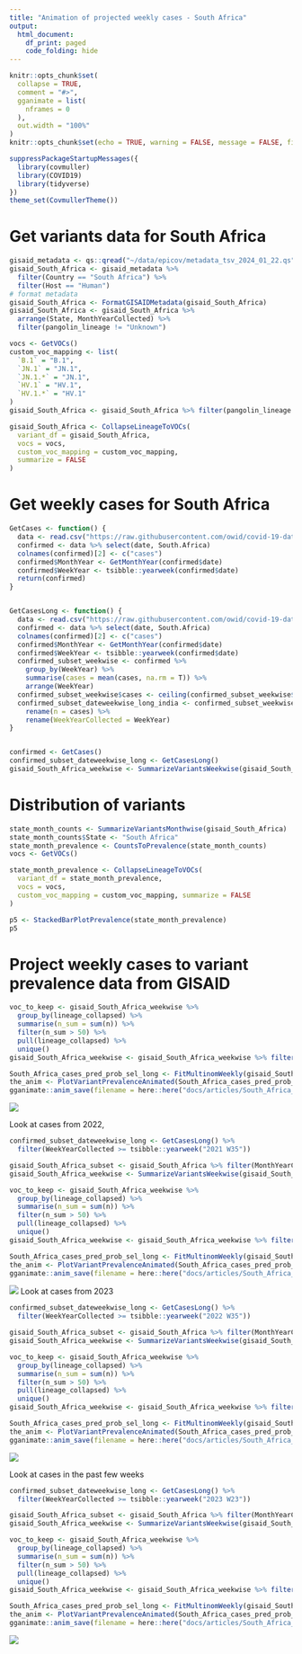 ```yaml
---
title: "Animation of projected weekly cases - South Africa"
output:
  html_document:
    df_print: paged
    code_folding: hide
---
```


```r
knitr::opts_chunk$set(
  collapse = TRUE,
  comment = "#>",
  gganimate = list(
    nframes = 0
  ),
  out.width = "100%"
)
knitr::opts_chunk$set(echo = TRUE, warning = FALSE, message = FALSE, fig.dim = c(12, 5))
```



```r
suppressPackageStartupMessages({
  library(covmuller)
  library(COVID19)
  library(tidyverse)
})
theme_set(CovmullerTheme())
```

# Get variants data for South Africa

```r
gisaid_metadata <- qs::qread("~/data/epicov/metadata_tsv_2024_01_22.qs")
gisaid_South_Africa <- gisaid_metadata %>%
  filter(Country == "South Africa") %>%
  filter(Host == "Human")
# format metadata
gisaid_South_Africa <- FormatGISAIDMetadata(gisaid_South_Africa)
gisaid_South_Africa <- gisaid_South_Africa %>%
  arrange(State, MonthYearCollected) %>%
  filter(pangolin_lineage != "Unknown")

vocs <- GetVOCs()
custom_voc_mapping <- list(
  `B.1` = "B.1",
  `JN.1` = "JN.1",
  `JN.1.*` = "JN.1",
  `HV.1` = "HV.1",
  `HV.1.*` = "HV.1"
)
gisaid_South_Africa <- gisaid_South_Africa %>% filter(pangolin_lineage != "None")

gisaid_South_Africa <- CollapseLineageToVOCs(
  variant_df = gisaid_South_Africa,
  vocs = vocs,
  custom_voc_mapping = custom_voc_mapping,
  summarize = FALSE
)
```

# Get weekly cases for South Africa

```r
GetCases <- function() {
  data <- read.csv("https://raw.githubusercontent.com/owid/covid-19-data/master/public/data/cases_deaths/new_cases.csv")
  confirmed <- data %>% select(date, South.Africa)
  colnames(confirmed)[2] <- c("cases")
  confirmed$MonthYear <- GetMonthYear(confirmed$date)
  confirmed$WeekYear <- tsibble::yearweek(confirmed$date)
  return(confirmed)
}


GetCasesLong <- function() {
  data <- read.csv("https://raw.githubusercontent.com/owid/covid-19-data/master/public/data/cases_deaths/new_cases.csv")
  confirmed <- data %>% select(date, South.Africa)
  colnames(confirmed)[2] <- c("cases")
  confirmed$MonthYear <- GetMonthYear(confirmed$date)
  confirmed$WeekYear <- tsibble::yearweek(confirmed$date)
  confirmed_subset_weekwise <- confirmed %>%
    group_by(WeekYear) %>%
    summarise(cases = mean(cases, na.rm = T)) %>%
    arrange(WeekYear)
  confirmed_subset_weekwise$cases <- ceiling(confirmed_subset_weekwise$cases)
  confirmed_subset_dateweekwise_long_india <- confirmed_subset_weekwise %>%
    rename(n = cases) %>%
    rename(WeekYearCollected = WeekYear)
}


confirmed <- GetCases()
confirmed_subset_dateweekwise_long <- GetCasesLong()
gisaid_South_Africa_weekwise <- SummarizeVariantsWeekwise(gisaid_South_Africa)
```


# Distribution of variants



```r
state_month_counts <- SummarizeVariantsMonthwise(gisaid_South_Africa)
state_month_counts$State <- "South Africa"
state_month_prevalence <- CountsToPrevalence(state_month_counts)
vocs <- GetVOCs()

state_month_prevalence <- CollapseLineageToVOCs(
  variant_df = state_month_prevalence,
  vocs = vocs,
  custom_voc_mapping = custom_voc_mapping, summarize = FALSE
)

p5 <- StackedBarPlotPrevalence(state_month_prevalence)
p5
```


# Project weekly cases to variant prevalence data from GISAID

```r
voc_to_keep <- gisaid_South_Africa_weekwise %>%
  group_by(lineage_collapsed) %>%
  summarise(n_sum = sum(n)) %>%
  filter(n_sum > 50) %>%
  pull(lineage_collapsed) %>%
  unique()
gisaid_South_Africa_weekwise <- gisaid_South_Africa_weekwise %>% filter(lineage_collapsed %in% voc_to_keep)

South_Africa_cases_pred_prob_sel_long <- FitMultinomWeekly(gisaid_South_Africa_weekwise, confirmed_subset_dateweekwise_long)
the_anim <- PlotVariantPrevalenceAnimated(South_Africa_cases_pred_prob_sel_long, title = "Estimated cases (weekly average) in South Africa by variant", caption = "**Source: gisaid.org and ourworldindata.org/coronavirus**<br>", date_breaks = "100 days")
gganimate::anim_save(filename = here::here("docs/articles/South_Africa_animated.gif"), animation = the_anim)
```

![](South_Africa_animated.gif)

Look at cases from 2022,

```r
confirmed_subset_dateweekwise_long <- GetCasesLong() %>%
  filter(WeekYearCollected >= tsibble::yearweek("2021 W35"))

gisaid_South_Africa_subset <- gisaid_South_Africa %>% filter(MonthYearCollected > "Oct 2021")
gisaid_South_Africa_weekwise <- SummarizeVariantsWeekwise(gisaid_South_Africa_subset)

voc_to_keep <- gisaid_South_Africa_weekwise %>%
  group_by(lineage_collapsed) %>%
  summarise(n_sum = sum(n)) %>%
  filter(n_sum > 50) %>%
  pull(lineage_collapsed) %>%
  unique()
gisaid_South_Africa_weekwise <- gisaid_South_Africa_weekwise %>% filter(lineage_collapsed %in% voc_to_keep)

South_Africa_cases_pred_prob_sel_long <- FitMultinomWeekly(gisaid_South_Africa_weekwise, confirmed_subset_dateweekwise_long)
the_anim <- PlotVariantPrevalenceAnimated(South_Africa_cases_pred_prob_sel_long, title = "Estimated cases (weekly average) in South Africa by variant", caption = "**Source: gisaid.org and ourworldindata.org/coronavirus**<br>", date_breaks = "100 days")
gganimate::anim_save(filename = here::here("docs/articles/South_Africa_animated_2021.gif"), animation = the_anim)
```

![](South_Africa_animated_2021.gif)
Look at cases from 2023

```r
confirmed_subset_dateweekwise_long <- GetCasesLong() %>%
  filter(WeekYearCollected >= tsibble::yearweek("2022 W35"))

gisaid_South_Africa_subset <- gisaid_South_Africa %>% filter(MonthYearCollected > "October 2022")
gisaid_South_Africa_weekwise <- SummarizeVariantsWeekwise(gisaid_South_Africa_subset)

voc_to_keep <- gisaid_South_Africa_weekwise %>%
  group_by(lineage_collapsed) %>%
  summarise(n_sum = sum(n)) %>%
  filter(n_sum > 50) %>%
  pull(lineage_collapsed) %>%
  unique()
gisaid_South_Africa_weekwise <- gisaid_South_Africa_weekwise %>% filter(lineage_collapsed %in% voc_to_keep)

South_Africa_cases_pred_prob_sel_long <- FitMultinomWeekly(gisaid_South_Africa_weekwise, confirmed_subset_dateweekwise_long)
the_anim <- PlotVariantPrevalenceAnimated(South_Africa_cases_pred_prob_sel_long, title = "Estimated cases (weekly average) in South Africa by variant", caption = "**Source: gisaid.org and ourworldindata.org/coronavirus**<br>")
gganimate::anim_save(filename = here::here("docs/articles/South_Africa_animated_2023.gif"), animation = the_anim)
```

![](South_Africa_animated_2023.gif)



Look at cases in the past few weeks

```r
confirmed_subset_dateweekwise_long <- GetCasesLong() %>%
  filter(WeekYearCollected >= tsibble::yearweek("2023 W23"))

gisaid_South_Africa_subset <- gisaid_South_Africa %>% filter(MonthYearCollected > "June 2023")
gisaid_South_Africa_weekwise <- SummarizeVariantsWeekwise(gisaid_South_Africa_subset)

voc_to_keep <- gisaid_South_Africa_weekwise %>%
  group_by(lineage_collapsed) %>%
  summarise(n_sum = sum(n)) %>%
  filter(n_sum > 50) %>%
  pull(lineage_collapsed) %>%
  unique()
gisaid_South_Africa_weekwise <- gisaid_South_Africa_weekwise %>% filter(lineage_collapsed %in% voc_to_keep)

South_Africa_cases_pred_prob_sel_long <- FitMultinomWeekly(gisaid_South_Africa_weekwise, confirmed_subset_dateweekwise_long)
the_anim <- PlotVariantPrevalenceAnimated(South_Africa_cases_pred_prob_sel_long, title = "Estimated cases (weekly average) in South Africa by variant", caption = "**Source: gisaid.org and ourworldindata.org/coronavirus**<br>")
gganimate::anim_save(filename = here::here("docs/articles/South_Africa_animated_2024.gif"), animation = the_anim)
```
![](South_Africa_animated_2024.gif)
